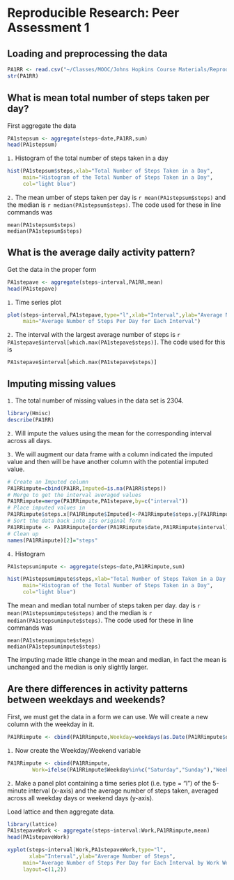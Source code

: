 # Reproducible Research: Peer Assessment 1

## Loading and preprocessing the data
```r
PA1RR <- read.csv("~/Classes/MOOC/Johns Hopkins Course Materials/Reproducible Research/Data/activity.csv")
str(PA1RR)
```

## What is mean total number of steps taken per day?

First aggregate the data
```r
PA1stepsum <- aggregate(steps~date,PA1RR,sum)
head(PA1stepsum)
```
`1.` Histogram of the total number of steps taken in a day

```r
hist(PA1stepsum$steps,xlab="Total Number of Steps Taken in a Day",
     main="Histogram of the Total Number of Steps Taken in a Day",
     col="light blue")
```

`2.` The mean umber of steps taken per day is `r mean(PA1stepsum$steps)` and the median is `r median(PA1stepsum$steps)`.  The code used for these in line commands was  

```
mean(PA1stepsum$steps)  
median(PA1stepsum$steps)
```

## What is the average daily activity pattern?

Get the data in the proper form

```r
PA1stepave <- aggregate(steps~interval,PA1RR,mean)
head(PA1stepave)
```

`1.`  Time series plot

```r
plot(steps~interval,PA1stepave,type="l",xlab="Interval",ylab="Average Number of Steps",
     main="Average Number of Steps Per Day for Each Interval")
```

`2.` The interval with the largest average number of steps is `r PA1stepave$interval[which.max(PA1stepave$steps)]`.  The code used for this is  
```
PA1stepave$interval[which.max(PA1stepave$steps)]
```
## Imputing missing values

`1.` The total number of missing values in the data set is 2304.

```r
library(Hmisc)
describe(PA1RR)
```


`2.` Will impute the values using the mean for the corresponding interval across all days.  

`3.` We will augment our data frame with a column indicated the imputed value and then will be have another column with the potential imputed value.  
```r
# Create an Imputed column
PA1RRimpute=cbind(PA1RR,Imputed=is.na(PA1RR$steps))
# Merge to get the interval averaged values
PA1RRimpute=merge(PA1RRimpute,PA1stepave,by=c("interval"))
# Place imputed values in
PA1RRimpute$steps.x[PA1RRimpute$Imputed]<-PA1RRimpute$steps.y[PA1RRimpute$Imputed]
# Sort the data back into its original form
PA1RRimpute <- PA1RRimpute[order(PA1RRimpute$date,PA1RRimpute$interval),]
# Clean up
names(PA1RRimpute)[2]="steps"
```


`4.` Histogram
```r
PA1stepsumimpute <- aggregate(steps~date,PA1RRimpute,sum)
```  

```r
hist(PA1stepsumimpute$steps,xlab="Total Number of Steps Taken in a Day (Imputed Values)",
     main="Histogram of the Total Number of Steps Taken in a Day",
     col="light blue")
```  

The mean and median total number of steps taken per day. day is `r mean(PA1stepsumimpute$steps)` and the median is `r median(PA1stepsumimpute$steps)`.  The code used for these in line commands was  

```
mean(PA1stepsumimpute$steps)  
median(PA1stepsumimpute$steps)
```

The imputing made little change in the mean and median, in fact the mean is unchanged and the median is only slightly larger.  

## Are there differences in activity patterns between weekdays and weekends?

First, we must get the data in a form we can use.  We will create a new column with the weekday in it.  

```r
PA1RRimpute <- cbind(PA1RRimpute,Weekday=weekdays(as.Date(PA1RRimpute$date)))
```

`1.` Now create the Weekday/Weekend variable

```r
PA1RRimpute <- cbind(PA1RRimpute,
        Work=ifelse(PA1RRimpute$Weekday%in%c("Saturday","Sunday"),"Weekend","Weekday"))
```

`2.` Make a panel plot containing a time series plot (i.e. type = "l") of the 5-minute interval (x-axis) and the average number of steps taken, averaged across all weekday days or weekend days (y-axis).

Load lattice and then aggregate data.

```r
library(lattice)
PA1stepaveWork <- aggregate(steps~interval:Work,PA1RRimpute,mean)
head(PA1stepaveWork)
```

```r
xyplot(steps~interval|Work,PA1stepaveWork,type="l",
       xlab="Interval",ylab="Average Number of Steps",
     main="Average Number of Steps Per Day for Each Interval by Work Week",
     layout=c(1,2))
```


